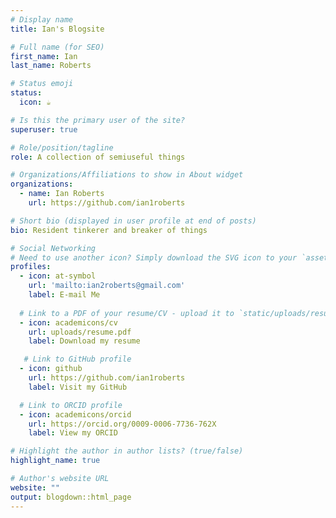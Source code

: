 ```yaml
---
# Display name
title: Ian's Blogsite

# Full name (for SEO)
first_name: Ian
last_name: Roberts

# Status emoji
status:
  icon: ☕️

# Is this the primary user of the site?
superuser: true

# Role/position/tagline
role: A collection of semiuseful things

# Organizations/Affiliations to show in About widget
organizations:
  - name: Ian Roberts
    url: https://github.com/ian1roberts

# Short bio (displayed in user profile at end of posts)
bio: Resident tinkerer and breaker of things

# Social Networking
# Need to use another icon? Simply download the SVG icon to your `assets/media/icons/` folder.
profiles:
  - icon: at-symbol
    url: 'mailto:ian2roberts@gmail.com'
    label: E-mail Me
 
  # Link to a PDF of your resume/CV - upload it to `static/uploads/resume.pdf`
  - icon: academicons/cv
    url: uploads/resume.pdf
    label: Download my resume

   # Link to GitHub profile
  - icon: github
    url: https://github.com/ian1roberts
    label: Visit my GitHub

  # Link to ORCID profile
  - icon: academicons/orcid
    url: https://orcid.org/0009-0006-7736-762X
    label: View my ORCID

# Highlight the author in author lists? (true/false)
highlight_name: true

# Author's website URL
website: ""
output: blogdown::html_page
---
```

